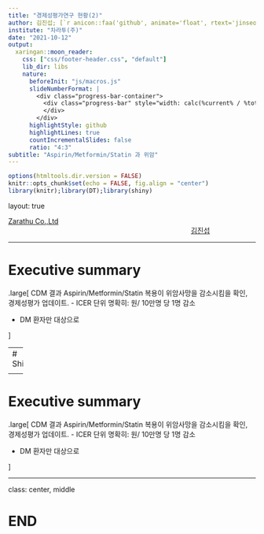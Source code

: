 ```yaml
---
title: "경제성평가연구 현황(2)"
author: 김진섭; [`r anicon::faa('github', animate='float', rtext='jinseob2kim')`](https://github.com/jinseob2kim)
institute: "차라투(주)"
date: "2021-10-12"
output:
  xaringan::moon_reader:
    css: ["css/footer-header.css", "default"]
    lib_dir: libs
    nature:
      beforeInit: "js/macros.js"
      slideNumberFormat: |
        <div class="progress-bar-container">
          <div class="progress-bar" style="width: calc(%current% / %total% * 100%);">
          </div>
        </div>
      highlightStyle: github
      highlightLines: true
      countIncrementalSlides: false
      ratio: "4:3" 
subtitle: "Aspirin/Metformin/Statin 과 위암"
---
```


```r
options(htmltools.dir.version = FALSE)
knitr::opts_chunk$set(echo = FALSE, fig.align = "center")
library(knitr);library(DT);library(shiny)
```


layout: true

<div class="my-footer"><span><a href="https://www.zarathu.com">Zarathu Co.,Ltd</a>   
&emsp;&emsp;&emsp;&emsp;&emsp;&emsp;&emsp;&emsp;&emsp;&emsp;&emsp;&emsp;&emsp;
&emsp;&emsp;&emsp;&emsp;&emsp;&emsp;&emsp;&emsp;&emsp;&emsp;&emsp;&emsp;&emsp;
<a href="https://github.com/jinseob2kim">김진섭</a></span></div> 


---

# Executive summary

.large[
CDM 결과 Aspirin/Metformin/Statin 복용이 위암사망을 감소시킴을 확인, 경제성평가 업데이트.
- ICER 단위 명확히: 원/ 10만명 당 1명 감소

- DM 환자만 대상으로 

]



---
# ShinyApp

<center><a href="http://147.47.68.165:1111/doctorssi/costdrug/"><img src="shiny.png" width=100%></center>

---

# Executive summary

.large[
CDM 결과 Aspirin/Metformin/Statin 복용이 위암사망을 감소시킴을 확인, 경제성평가 업데이트.
- ICER 단위 명확히: 원/ 10만명 당 1명 감소

- DM 환자만 대상으로 

]

---

class: center, middle

# END
